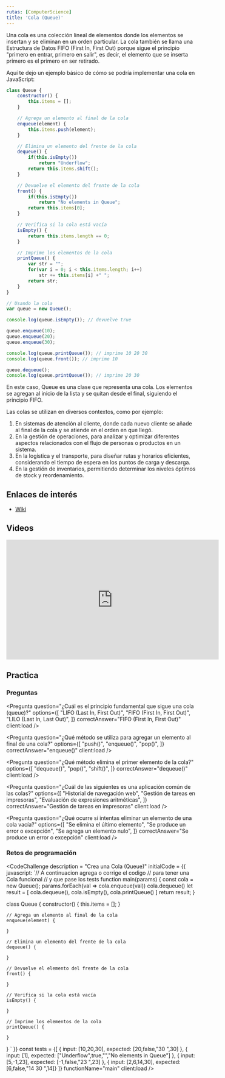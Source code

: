 ```yaml
---
rutas: [ComputerScience]
title: 'Cola (Queue)'
---
```


Una cola es una colección lineal de elementos donde los elementos se insertan y se eliminan en un orden particular. La cola también se llama una Estructura de Datos FIFO (First In, First Out) porque sigue el principio "primero en entrar, primero en salir", es decir, el elemento que se inserta primero es el primero en ser retirado.

Aquí te dejo un ejemplo básico de cómo se podría implementar una cola en JavaScript:
```js
class Queue {
    constructor() {
        this.items = [];
    }

    // Agrega un elemento al final de la cola
    enqueue(element) {
        this.items.push(element);
    }

    // Elimina un elemento del frente de la cola
    dequeue() {
        if(this.isEmpty())
            return "Underflow";
        return this.items.shift();
    }

    // Devuelve el elemento del frente de la cola
    front() {
        if(this.isEmpty())
            return "No elements in Queue";
        return this.items[0];
    }

    // Verifica si la cola está vacía
    isEmpty() {
        return this.items.length == 0;
    }

    // Imprime los elementos de la cola
    printQueue() {
        var str = "";
        for(var i = 0; i < this.items.length; i++)
            str += this.items[i] +" ";
        return str;
    }
}

// Usando la cola
var queue = new Queue();

console.log(queue.isEmpty()); // devuelve true

queue.enqueue(10);
queue.enqueue(20);
queue.enqueue(30);

console.log(queue.printQueue()); // imprime 10 20 30
console.log(queue.front()); // imprime 10

queue.dequeue();
console.log(queue.printQueue()); // imprime 20 30
```
En este caso, Queue es una clase que representa una cola. Los elementos se agregan al inicio de la lista y se quitan desde el final, siguiendo el principio FIFO.

Las colas se utilizan en diversos contextos, como por ejemplo:

1. En sistemas de atención al cliente, donde cada nuevo cliente se añade al final de la cola y se atiende en el orden en que llegó.
1. En la gestión de operaciones, para analizar y optimizar diferentes aspectos relacionados con el flujo de personas o productos en un sistema.
1. En la logística y el transporte, para diseñar rutas y horarios eficientes, considerando el tiempo de espera en los puntos de carga y descarga.
1. En la gestión de inventarios, permitiendo determinar los niveles óptimos de stock y reordenamiento.

## Enlaces de interés

* [Wiki](https://es.wikipedia.org/wiki/Cola_(informática))

## Videos

<iframe width="560" height="315" src="https://www.youtube.com/embed/6i2f6k5PPjs?si=djtXqfsz71kS7MmV" title="YouTube video player" frameborder="0" allow="accelerometer; autoplay; clipboard-write; encrypted-media; gyroscope; picture-in-picture; web-share" referrerpolicy="strict-origin-when-cross-origin" allowfullscreen></iframe>

## Practica

### Preguntas

<Pregunta
  question="¿Cuál es el principio fundamental que sigue una cola (queue)?"
  options={[
    "LIFO (Last In, First Out)",
    "FIFO (First In, First Out)",
    "LILO (Last In, Last Out)",
  ]}
  correctAnswer="FIFO (First In, First Out)"
  client:load
/>

<Pregunta
  question="¿Qué método se utiliza para agregar un elemento al final de una cola?"
  options={[
    "push()",
    "enqueue()",
    "pop()",
  ]}
  correctAnswer="enqueue()"
  client:load
/>

<Pregunta
  question="¿Qué método elimina el primer elemento de la cola?"
  options={[
    "dequeue()",
    "pop()",
    "shift()",
  ]}
  correctAnswer="dequeue()"
  client:load
/>

<Pregunta
  question="¿Cuál de las siguientes es una aplicación común de las colas?"
  options={[
    "Historial de navegación web",
    "Gestión de tareas en impresoras",
    "Evaluación de expresiones aritméticas",
  ]}
  correctAnswer="Gestión de tareas en impresoras"
  client:load
/>

<Pregunta
  question="¿Qué ocurre si intentas eliminar un elemento de una cola vacía?"
  options={[
    "Se elimina el último elemento",
    "Se produce un error o excepción",
    "Se agrega un elemento nulo",
  ]}
  correctAnswer="Se produce un error o excepción"
  client:load
/>

### Retos de programación

<CodeChallenge
    description = "Crea una Cola (Queue)"
    initialCode = {{
        javascript: `// A continuacion agrega o corrige el codigo
// para tener una Cola funcional
// y que pase los tests
function main(params) { 
    const cola = new Queue();
    params.forEach(val => cola.enqueue(val))
    cola.dequeue()
    let result = [
        cola.dequeue(),
        cola.isEmpty(),
        cola.printQueue()
    ]
    return result;
}

class Queue {
    constructor() {
        this.items = [];
    }

    // Agrega un elemento al final de la cola
    enqueue(element) {

    }

    // Elimina un elemento del frente de la cola
    dequeue() {

    }

    // Devuelve el elemento del frente de la cola
    front() {

    }

    // Verifica si la cola está vacía
    isEmpty() {

    }

    // Imprime los elementos de la cola
    printQueue() {

    }
}
`
    }}
    const tests = {[
      { input: [10,20,30], expected: [20,false,"30 ",30] },
      { input: [1], expected: ["Underflow",true,"","No elements in Queue"] },
      { input: [5,-1,23], expected: [-1,false,"23 ",23] },
      { input: [2,6,14,30], expected: [6,false,"14 30 ",14]}
    ]}
    functionName="main"
 client:load />